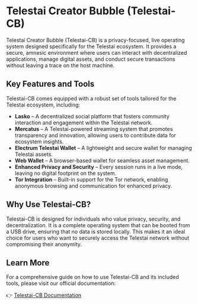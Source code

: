 # Telestai Creator Bubble (Telestai-CB)

Telestai Creator Bubble (Telestai-CB) is a privacy-focused, live operating system designed specifically for the Telestai ecosystem. It provides a secure, amnesic environment where users can interact with decentralized applications, manage digital assets, and conduct secure transactions without leaving a trace on the host machine.

## Key Features and Tools

Telestai-CB comes equipped with a robust set of tools tailored for the Telestai ecosystem, including:

- **Lasko** – A decentralized social platform that fosters community interaction and engagement within the Telestai network.
- **Mercatus** – A Telestai-powered streaming system that promotes transparency and innovation, allowing users to contribute data for ecosystem insights.
- **Electrum Telestai Wallet** – A lightweight and secure wallet for managing Telestai assets.
- **Web Wallet** – A browser-based wallet for seamless asset management.
- **Enhanced Privacy and Security** – Every session runs in a live mode, leaving no digital footprint on the system.
- **Tor Integration** – Built-in support for the Tor network, enabling anonymous browsing and communication for enhanced privacy.

## Why Use Telestai-CB?

Telestai-CB is designed for individuals who value privacy, security, and decentralization. It is a complete operating system that can be booted from a USB drive, ensuring that no data is stored locally. This makes it an ideal choice for users who want to securely access the Telestai network without compromising their anonymity.

## Learn More

For a comprehensive guide on how to use Telestai-CB and its included tools, please visit our official documentation:

👉 [Telestai-CB Documentation](https://doc-telestaicb.telestai.io/)
